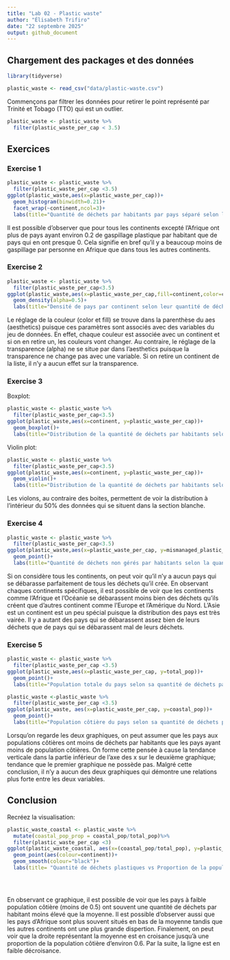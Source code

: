 ```yaml
---
title: "Lab 02 - Plastic waste"
author: "Élisabeth Trifiro"
date: "22 septembre 2025"
output: github_document
---
```


## Chargement des packages et des données

```r
library(tidyverse) 
```

```r
plastic_waste <- read_csv("data/plastic-waste.csv")
```

Commençons par filtrer les données pour retirer le point représenté par Trinité et Tobago (TTO) qui est un outlier.

```r
plastic_waste <- plastic_waste %>%
  filter(plastic_waste_per_cap < 3.5)
```


## Exercices

### Exercise 1

```r
plastic_waste <- plastic_waste %>%
  filter(plastic_waste_per_cap <3.5)
ggplot(plastic_waste,aes(x=plastic_waste_per_cap))+
  geom_histogram(binwidth=0.21)+
  facet_wrap(~continent,ncol=3)+
  labs(title="Quantité de déchets par habitants par pays séparé selon leur continent", x="Quantité de déchets par habitants (kg/jour)", y="Nombre de pays")

```
Il est possible d'observer que pour tous les continents excepté l'Afrique ont plus de pays ayant environ 0.2 de gaspillage plastique par habitant que de pays qui en ont presque 0. Cela signifie en bref qu'il y a beaucoup moins de gaspillage par personne en Afrique que dans tous les autres continents.

### Exercise 2

```r
plastic_waste <- plastic_waste %>%
  filter(plastic_waste_per_cap<3.5)
ggplot(plastic_waste,aes(x=plastic_waste_per_cap,fill=continent,color=continent))+
  geom_density(alpha=0.5)+
  labs(title="Densité de pays par continent selon leur quantité de déchets par habitants", x="Quantité de déchets par habitants (kg/jour)", y="Densité")


```

Le réglage de la couleur (color et fill) se trouve dans la parenthèse du aes (aesthetics) puisque ces paramètres sont associés avec des variables du jeu de données. En effet, chaque couleur est associée avec un continent et si on en retire un, les couleurs vont changer. Au contraire, le réglage de la transparence (alpha) ne se situe par dans l'aesthetics puisque la transparence ne change pas avec une variable. Si on retire un continent de la liste, il n'y a aucun effet sur la transparence. 

### Exercise 3

Boxplot:

```r
plastic_waste <- plastic_waste %>% 
  filter(plastic_waste_per_cap<3.5)
ggplot(plastic_waste,aes(x=continent, y=plastic_waste_per_cap))+
  geom_boxplot()+
  labs(title="Distribution de la quantité de déchets par habitants selon le continent qu'ils habitent", x="Continent", y="Quantité de déchets par habitants (kg/jour)")

```

Violin plot:

```r
plastic_waste <- plastic_waste %>%
  filter(plastic_waste_per_cap<3.5)
ggplot(plastic_waste,aes(x=continent, y=plastic_waste_per_cap))+
  geom_violin()+
  labs(title="Distribution de la quantité de déchets par habitants selon le continents qu'ils habitent", x="Continent", y="Quantité de déchets par habitants (kg/jour)")
```

Les violons, au contraire des boites, permettent de voir la distribution à l'intérieur du 50% des données qui se situent dans la section blanche.

### Exercise 4


```r
plastic_waste <- plastic_waste %>%
  filter(plastic_waste_per_cap<3.5)
ggplot(plastic_waste,aes(x=plastic_waste_per_cap, y=mismanaged_plastic_waste_per_cap, color=continent))+
  geom_point()+
  labs(title="Quantité de déchets non gérés par habitants selon la quantité de déchets par habitants", x="Quantité de déchets par habitants (kg/jour)", y="Quantité de déchets non gérés par habitants (kg/jour)", color ="Continent")

```

Si on considère tous les continents, on peut voir qu'il n'y a aucun pays qui se débarasse parfaitement de tous les déchets qu'il crée. En observant chaques continents spécifiques, il est possible de voir que les continents comme l'Afrique et l'Océanie se débarassent moins bien des déchets qu'ils créent que d'autres continent comme l'Europe et l'Amérique du Nord. L'Asie est un continent est un peu spécial puisque la distribution des pays est très vairée. Il y a autant des pays qui se débarassent assez bien de leurs déchets que de pays qui se débarassent mal de leurs déchets. 

### Exercise 5


```r
plastic_waste <- plastic_waste %>%
  filter(plastic_waste_per_cap <3.5)
ggplot(plastic_waste,aes(x=plastic_waste_per_cap, y=total_pop))+
  geom_point()+
  labs(title="Population totale du pays selon sa quantité de déchets par habitants", x="Quantité de déchets par habitants (kg/jour)", y="Population total du pays")

```

```r
plastic_waste <-plastic_waste %>%
  filter(plastic_waste_per_cap <3.5)
ggplot(plastic_waste, aes(x=plastic_waste_per_cap, y=coastal_pop))+
  geom_point()+
  labs(title="Population côtière du pays selon sa quantité de déchets par habitants totaux", x="Quantité de déchets par habitants totaux (kg/jour)", y="Population côtière du pays")

```

Lorsqu'on regarde les deux graphiques, on peut assumer que les pays aux populations côtières ont moins de déchets par habitants que les pays ayant moins de population côtières. On forme cette pensée à cause la tendance verticale dans la partie inférieur de l'axe des x sur le deuxième graphique; tendance que le premier graphique ne possède pas. Malgré cette conclusion, il n'y a aucun des deux graphiques qui démontre une relations plus forte entre les deux variables.

## Conclusion

Recréez la visualisation:

```r
plastic_waste_coastal <- plastic_waste %>%
  mutate(coastal_pop_prop = coastal_pop/total_pop)%>%
  filter(plastic_waste_per_cap <3)
ggplot(plastic_waste_coastal, aes(x=(coastal_pop/total_pop), y=plastic_waste_per_cap))+
  geom_point(aes(colour=continent))+
  geom_smooth(colour="black")+
  labs(title= "Quantité de déchets plastiques vs Proportion de la population côtière", subtitle="Selon le continent", x= "Proportion de la population côtière (Coastal/total population)", y= "Nombre de déchets plastiques par habitants", Colour= "Contient")
  

  
```
En observant ce graphique, il est possible de voir que les pays à faible population côtière (moins de 0.5) ont souvent une quantité de déchets par habitant moins élevé que la moyenne. Il est possible d'observer aussi que les pays d'Afrique sont plus souvent situés en bas de la moyenne tandis que les autres continents ont une plus grande dispertion. Finalement, on peut voir que la droite représentant la moyenne est en croisance jusqu'à une proportion de la population côtière d'environ 0.6. Par la suite, la ligne est en faible décroisance. 


